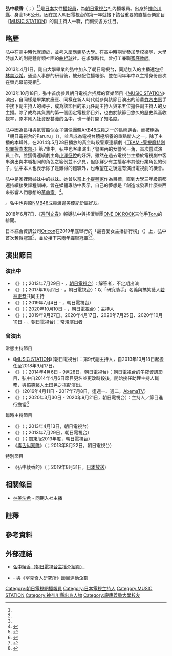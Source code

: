 {{主播資訊
| 頭銜 = 朝日電視台播報員
| 姓名 = 弘中綾香
| 圖片 = 
| 尺寸 = <!-- 預設值為220px -->
| 替代 = 
| 簡介 = 
| 本名 = 
| 外文名 = 弘中 綾香<br />（ひろなか あやか）
| 外文 = ja
| 羅馬拼音 = Hironaka Ayaka
| 英文名 = 
| 暱稱 = Aya-chan（{{lang|ja|あやちゃん}}）<br />Hiro-chan（{{lang|ja|ひろちゃん}}）
| 別名 = 
| 國籍 = {{JPN}}
| 籍貫 = 
| 出生名 = 
| 出生日期 = {{birth date and age|1991|2|12}}{{R|nikkansports}}{{R|tv asahi}}<!-- 已逝世的主播使用，{{Birth date|生年|月|日}} -->
| 出生地 = {{JPN}}[[神奈川縣|神奈川縣]] 
| 逝世日期 = <!-- {{Death date and age|没年|月|日|生年|月|日}} -->
| 逝世地 = 
| 血型 = 
| 最高學歷 = [[慶應義塾大學|慶應義塾大學]]法學部政治學科
| 母校 = 
| 所屬 = [[朝日電視台|朝日電視台]]
| 職歷 = 
| 活躍年代 = 2013年迄今
| 類型 = 綜藝、體育
| 政黨 = 
| 宗教信仰 = 
| 婚姻狀況 = 
| 配偶 = 
| 家族 = 
| 網站 = http://www.tv-asahi.co.jp/announcer/personal/women/hironaka/index.html
| 現在演出節目 = {{link-ja|罕見奇人研究所|激レアさんを連れてきた。}}<br />{{link-ja|有點心機又如何|あざとくて何が悪いの?}}
| 過去演出節目 = [[MUSIC_STATION|MUSIC STATION]]
| 備註 = 
| module = 
}}

'''弘中綾香'''（{{lang-ja|弘中 綾香}}；{{bd|1991年|2月12日|catIdx=Hironaka Ayaka}}）<ref name="nikkansports" /><ref name="tv asahi" />是[[日本|日本]]女性[[播報員|播報員]]，為[[朝日電視台|朝日電視台]]社內播報員。出身於[[神奈川縣|神奈川縣]]、身高156公分。因在加入朝日電視台的第一年就接下該台重要的直播音樂節目《[[MUSIC_STATION|MUSIC STATION]]》的副主持人一職，而備受各方注目{{R|Mantan_20131018}}。

== 略歷 ==
弘中在高中時代就讀於{{link-ja|慶應義塾女子高等學校|慶應義塾女子高等学校}}，並考入[[慶應義塾大學|慶應義塾大學]]。在高中時期曾參加學校樂隊，大學時加入的則是體育類社團的[[曲棍球|曲棍球]]社。在求學時代，曾打工兼職[[家庭教師|家庭教師]]。

2013年4月1日，剛自大學畢業的弘中加入了朝日電視台，同期加入的主播還包括[[林美沙希|林美沙希]]。通過人事部的研習後，被分配往播報部，並在同年年中以主播身份首次在螢光幕前亮相<ref name="tv asahi" />。

2013年10月18日，弘中首度參與朝日電視台招牌的音樂節目《[[MUSIC_STATION|MUSIC STATION]]》演出，自同樣是畢業於慶應、同樣在新人時代就參與該節目演出的前輩[[竹內由惠|竹內由惠]]手中接下副主持人的棒子，成為該節目的第九任副主持人與第五位擔任副主持人的女主播。除了成為其負責的第一個固定電視節目外，也由於該節目悠久的歷史與高收視率，原本剛入社資歷甚淺的弘中，也一舉打開了知名度{{R|Mantan_20131018}}。

弘中因為長相與氣質酷似女子[[日本偶像|偶像]]團體[[AKB48|AKB48]]成員之一的[[島崎遙香|島崎遙香]]，而被稱為「朝日電視台的Paruru」（{{lang|ja|テレ朝のぱるる}}{{NoteTag|「Paruru」（{{lang|ja|ぱるる}}）是島崎遙香的官方暱稱。}}），並且成為電視台積極培養的重點新人之一{{R|Livedoor_20140430}}。除了主播的本職外，在2014年5月28日播放的黃金時段警察連續劇《[[TEAM_-警視廳特別犯罪搜查本部-|TEAM -警視廳特別犯罪搜查本部-]]》第7集中，弘中也客串演出了警署內的女警官一角，首次嘗試演員工作，並獲得連續劇主角[[小澤征悅|小澤征悅]]的好評{{R|TheTV_20140430}}。雖然在過去電視台主播於電視劇中客串演出與本職相同的角色之範例並不少見，但卻鮮少有主播客串其他行業角色的例子，弘中本人也表示除了是難得的體驗外，也希望在之後還有演出電視劇的機會{{R|MNN_20140430}}。

弘中是家裡兩姊妹中的妹妹。她曾以當上[[小提琴家|小提琴家]]作為目標，直到大學三年級前都還持續接受課程訓練。曾在媒體專訪中表示，自己的夢想是「創造或發表什麼東西來影響人們思想的[[革命家|革命家]]」<ref>{{Cite web |url=https://news.yahoo.co.jp/feature/1379 |title=毒舌、あざとい、勘違い、女子アナらしくない――「聞きたくないです」弘中綾香が目指す革命 |access-date=2019-11-24 |archive-date=2021-12-09 |archive-url=https://web.archive.org/web/20211209143106/https://news.yahoo.co.jp/feature/1379/ }}</ref>。

{{fact|time=2015-10-07|在私底下，弘中是女子偶像組合[[桃色幸運草Z|桃色幸運草Z]]的歌迷，支持的成員是[[玉井詩織|玉井詩織]]}}。弘中也與原[[NMB48|NMB48]]成員[[渡邊美優紀|渡邊美優紀]]份屬好友。

2018年6月7日，《[[週刊文春|週刊文春]]》報導弘中與搖滾樂團[[ONE_OK_ROCK|ONE OK ROCK]]吉他手[[山下亨|Toru]]的緋聞。

日本綜合資訊公司[[Oricon|Oricon]]在2019年底舉行的「最喜愛女主播排行榜」（{{lang|ja|好きな女性アナウンサーランキング}}）上，弘中首次奪得冠軍<ref>{{cite news|url=https://www.oricon.co.jp/special/53997/|script-title=ja:第16回 好きな女性アナウンサーランキング|trans-title=第16屆 喜愛的女性播報員排行榜|language=ja|author=|work=ORICON NEWS|publisher=oricon ME inc.|date=2019-12-06|accessdate=2020-01-24|dead-url=no|archiveurl=https://web.archive.org/web/20191221074050/https://www.oricon.co.jp/special/53997/|archivedate=2019-12-21}}</ref>，並於接下來兩年蟬聯冠軍<ref>{{cite news|url=https://www.oricon.co.jp/special/55538/|script-title=ja:第17回 好きな女性アナウンサーランキング|trans-title=第17屆 喜愛的女性播報員排行榜|language=ja|author=|work=ORICON NEWS|publisher=oricon ME inc.|date=2020-12-04|accessdate=2021-01-02|dead-url=no|archiveurl=https://web.archive.org/web/20210101173927/https://www.oricon.co.jp/special/55538/|archivedate=2021-01-02}}</ref><ref>{{cite news|url=https://www.oricon.co.jp/special/57882/|script-title=ja:第18回　好きな女性アナウンサーランキング|trans-title=第18屆 喜愛的女性播報員排行榜|language=ja|author=|work=ORICON NEWS|publisher=oricon ME inc.|date=2020-12-03|accessdate=2022-01-27|dead-url=no|archiveurl=https://web.archive.org/web/20220620002036/https://www.oricon.co.jp/special/57882/|archivedate=2022-06-20}}</ref>。

== 演出節目 ==
=== 演出中 ===
* 《{{link-ja|猜謎王Q|クイズプレゼンバラエティー Qさま!!}}》（{{lang|ja|クイズプレゼンバラエティー Qさま!!}}；2013年7月29日 - ，[[朝日電視台|朝日電視台]]）：解答者，不定期出演
* 《{{link-ja|罕見奇人研究所|激レアさんを連れてきた。}}》（{{lang|ja|激レアさんを連れてきた。}}；2017年10月2日 - ，朝日電視台）：以「研究助手」名義與搞笑藝人[[若林正恭|若林正恭]]共同主持
* 《{{link-ja|拜託了！排行榜|お願い!ランキング|拜託了！排行榜『太田松之丞→太田伯山 無法回答煩惱的毒舌諮詢室』}}》（{{lang|ja|お願い!ランキング『太田松之丞→太田伯山_悩みに答えない毒舌相談室』}}；2019年7月4日 - ，朝日電視台）
* 《{{link-ja|阿信弘中是什麼？|ノブナカなんなん?}}》（{{lang|ja|ノブナカなんなん?}}；2020年10月10日 - ，朝日電視台）：主持人
* 《{{link-ja|有點心機又如何|あざとくて何が悪いの?}}》（{{lang|ja|あざとくて何が悪いの?}}；2019年9月27日、2020年4月17日、2020年7月25日、2020年10月10日 - ，朝日電視台）：常規演出者

=== 曾演出 ===
;常態主持節目
* 《[[MUSIC_STATION|MUSIC STATION]]》（朝日電視台）：第9代副主持人，自2013年10月18日起擔任至2018年9月17日。
* 《{{link-ja|那個好厲害！|アレはスゴイはず!?}}》（{{lang|ja|アレはスゴかった!!}}；2014年4月6日 - 9月28日，朝日電視台）：朝日電視台的午夜資訊節目，弘中自2014年4月6日節目更名並更改時段後，開始接任助理主持人職務，與[[搞笑藝人|搞笑藝人]][[土田晃之|土田晃之]]搭配演出{{NoteTag|節目於2013年10月開播時原名《那個不厲害嗎？》（{{lang|ja|アレはスゴイはず!?}}），初代的助理主持人為與弘中同期的女主播[[林美沙希|林美沙希]]。}}{{R|Sugokatta}}。
* 《{{link-ja|原宿AbemaNews|原宿AbemaNews}}》（2016年4月11日 - 2017年7月8日，逢週一、週二，[[AbemaTV|AbemaTV]]）
* 《{{link-ja|紙一重|かみひとえ}}》（{{lang|ja|かみひとえ}}；2020年3月30日 - 2020年9月21日，朝日電視台）：主持人／節目進行擔當<ref>{{Cite press release|title= 弘中綾香アナが新加入! 華丸大吉&ココリコの『かみひとえ』がリニューアル|publisher= テレビ朝日|date= 2020-03-23|url= https://post.tv-asahi.co.jp/post-114753/|format= HTML|language= ja|trans_title= |accessdate= 2020-03-24|archiveurl= https://web.archive.org/web/20210508105943/https://post.tv-asahi.co.jp/post-114753/|archivedate= 2021-05-08|quote= |ref= }}</ref>

; 臨時主持節目
* 《{{link-ja|SMAP綜藝特集|SMAP☆がんばりますっ!!}}》（{{lang|ja|SMAP☆がんばりますっ!!}}；2013年4月13日，朝日電視台）
* 《{{link-ja|阿Q猜謎王|クイズプレゼンバラエティー Qさま!!}}》（{{lang|ja|クイズプレゼンバラエティー Qさま!!}}；2013年7月29日，朝日電視台）
* 《{{link-ja|速報！甲子園之路|速報!甲子園への道}}》（{{lang|ja|速報!甲子園への道}}；關東版2013年度，朝日電視台）
* 《[[毒舌糾察隊|毒舌糾察隊]]》（{{lang|ja|アメトーーク!}}；2013年8月22日，朝日電視台）

; 特別節目
* 《弘中綾香的{{link-ja|All Night Nippon 0(ZERO)|オールナイトニッポン0(ZERO)}}》（{{lang|ja|弘中綾香のオールナイトニッポン0(ZERO)}}；2019年8月31日，[[日本放送|日本放送]]）

== 相關條目 ==
* [[林美沙希|林美沙希]] - 同期入社主播

==註釋==
{{reflist|group="註"}}

== 參考資料 ==
{{reflist|25em|refs=
<ref name="Mantan_20131018">{{cite web|url=http://mantan-web.jp/2013/10/18/20131018dog00m200003000c.html |language=ja |script-title=ja:弘中綾香アナ ： きょう「Mステ」初登場　“先代”竹内由恵アナは「まず楽しむこと」とアドバイス |publisher=[[每日新聞|每日新聞]]數位版 | date=2013-10-18 |accessdate=2014-02-18 }}</ref>

<ref name="nikkansports">{{Cite web|title=竹内由恵アナＭステ卒業、後継は弘中アナ|url=http://www.nikkansports.com/entertainment/news/p-et-tp0-20130830-1180930.html|publisher=[[日刊體育|日刊體育]]|date=2013-08-30|accessdate=2013-08-30}}</ref>

<ref name="tv asahi">{{Cite web|title=弘中綾香プロフィール|url=http://www.tv-asahi.co.jp/announcer/personal/women/hironaka/index.html|publisher=[[朝日電視台|朝日電視台]]|date=|accessdate=2013-08-30}}</ref>

<ref name="Livedoor_20140430">{{Cite web|url=http://news.livedoor.com/article/detail/8787065/ |script-title=ja:「テレ朝のぱるる」女優デビュー |language=ja |archiveurl=https://web.archive.org/web/20140504052730/http://news.livedoor.com/article/detail/8787065/ |archivedate=2014-05-04 |publisher=[[活力門|活力門]]新聞（轉自[[體育報知|體育報知]]） |date=2014-04-30 |accessdate=2014-05-04 |deadurl=yes }}</ref>

<ref name="TheTV_20140430">{{Cite web|url=http://news.thetv.jp/article/46444/ |script-title=ja:『リポーター役かと思った』テレ朝・弘中綾香アナが「TEAM」でドラマデビュー！ |language=ja |archiveurl=https://web.archive.org/web/20140504052935/http://news.thetv.jp/article/46444/ |archivedate=2014-05-04 |publisher=The TV（[[角川集團|角川集團]]） |date=2014-04-30 |accessdate=2014-05-04 |deadurl=yes }}</ref>

<ref name="MNN_20140430">{{Cite web|url=http://news.mynavi.jp/news/2014/04/30/106/ |script-title=ja:小澤征悦｢“Mステ”で鍛えただけある！｣と弘中綾香アナを賞賛！警察官役で『TEAM』に出演!! |language=ja |archiveurl=https://web.archive.org/web/20140504053726/http://news.mynavi.jp/news/2014/04/30/106/ |archivedate=2014-05-04 |publisher=MyNaviNews（轉自{{link-ja|TV Dogatch|テレビドガッチ}}） |date=2014-04-30 |accessdate=2014-05-04 |deadurl=yes }}</ref>

<ref name="Sugokatta">{{Cite web|url=http://www.tv-asahi.co.jp/sugokatta/about/ |script-title=ja:アレはスゴかった!!  - 節目概要 - |language=ja |archiveurl=https://web.archive.org/web/20140504055403/http://www.tv-asahi.co.jp/sugokatta/about/ |archivedate=2014-05-04 |publisher=朝日電視台 |date= |accessdate=2014-05-04 |deadurl=yes }}</ref>
}}

== 外部連結 ==
* [http://www.tv-asahi.co.jp/announcer/personal/women/hironaka/index.html 弘中綾香（朝日電視台主播介紹頁）] {{Wayback|url=http://www.tv-asahi.co.jp/announcer/personal/women/hironaka/index.html |date=20210616210338 }} {{ja icon}}
* {{instagram|hironaka_ayaka}} - 與《罕見奇人研究所》節目連動企劃

{{朝日電視台主播}}

{{DEFAULTSORT:Hironaka Ayaka}}
[[Category:朝日電視網播報員|Category:朝日電視網播報員]]
[[Category:日本電視主持人|Category:日本電視主持人]]
[[Category:MUSIC_STATION|Category:MUSIC STATION]]
[[Category:神奈川縣出身人物|Category:神奈川縣出身人物]]
[[Category:慶應義塾大學校友|Category:慶應義塾大學校友]]